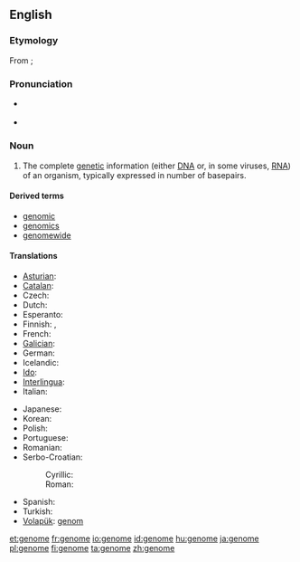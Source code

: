 ==English==

===Etymology===
From {{etyl|de|en}} {{term|Genom|lang=de}}; {{suffix|gene|ome}}

===Pronunciation===
* {{a|UK}} {{IPA|/ˈdʒiː.nəʊm/}}
* {{a|US}} {{IPA|/ˈdʒiː.noʊm/|/dʒɨˈnoʊm/}}

===Noun===
{{wikipedia}}
{{en-noun}}

# {{genetics}} The complete [[genetic]] information (either [[DNA]] or, in some viruses, [[RNA]]) of an organism, typically expressed in number of basepairs.

====Derived terms====
* [[genomic]]
* [[genomics]]
* [[genomewide]]

====Translations====
{{trans-top|complete genetic information of an organism}}
* [[Asturian]]: {{t-|ast|xenoma|m|xs=Asturian}}
* [[Catalan]]: {{t-|ca|genoma|m}}
* Czech: {{t+|cs|genom|m}}
* Dutch: {{t+|nl|genoom|n}}
* Esperanto: {{t-|eo|genaro|xs=Esperanto}}
* Finnish: {{t+|fi|genomi}}, {{t+|fi|perimä}}
* French: {{t+|fr|génome|m}}
* [[Galician]]: {{t-|gl|xenoma|m|xs=Galician}}
* German: {{t+|de|Genom|n}}
* Icelandic: {{t+|is|erfðamengi|m}}
* [[Ido]]: {{t+|io|genomo|xs=Ido}}
* [[Interlingua]]: {{t-|ia|genoma|xs=Interlingua}}
* Italian: {{t-|it|genoma|m}}
{{trans-mid}}
* Japanese: {{t-|ja|ゲノム|tr=genomu}}
* Korean: {{t|ko|게놈|tr=genom|sc=Hang}}
* Polish: {{t+|pl|genom|m}}
* Portuguese: {{t+|pt|genoma|m}}
* Romanian: {{t-|ro|genom|n}}
* Serbo-Croatian:
*: Cyrillic: {{tø|sh|геном|m|alt=гѐно̄м|sc=Cyrl|xs=Serbo-Croatian}}
*: Roman: {{tø|sh|genom|m|alt=gènōm|xs=Serbo-Croatian}}
* Spanish: {{t+|es|genoma|m}}
* Turkish: {{t+|tr|genom}}
* [[Volapük]]: [[genom]]
{{trans-bottom}}

[[et:genome]]
[[fr:genome]]
[[io:genome]]
[[id:genome]]
[[hu:genome]]
[[ja:genome]]
[[pl:genome]]
[[fi:genome]]
[[ta:genome]]
[[zh:genome]]